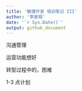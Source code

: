 ```yaml
---
title: '敏捷开发 培训笔记 III'
author: '李家翔'
date: '`r Sys.Date()`'
output: github_document
---
```


沟通管理

运营功能想好

转型过程中的，困难

1-3 点计划
